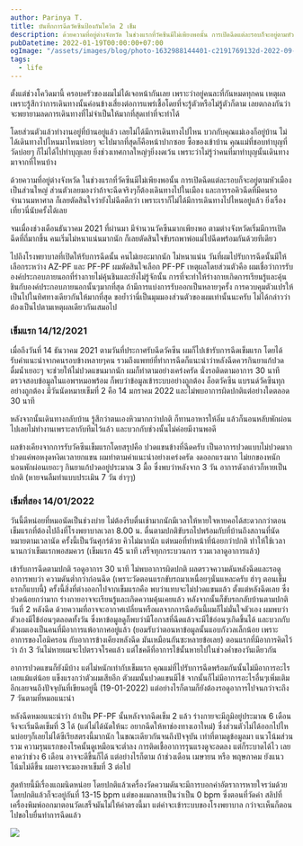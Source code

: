 ```yaml
---
author: Parinya T.
title: บันทึกการฉีดวัคซีนป้องกันโควิด 2 เข็ม
description: ด้วยความที่อยู่ต่างจังหวัด ในช่วงแรกที่วัคซีนมีไม่เพียงพอนั้น การเปิดฉีดแต่ละรอบก็จะอยู่ตามหัวเมืองเป็นส่วนใหญ่ก็เลยตัดสินใจว่ายังไม่ฉีดดีกว่า
pubDatetime: 2022-01-19T00:00:00+07:00
ogImage: "/assets/images/blog/photo-1632988144401-c2191769132d-2022-09-09.jpeg"
tags:
  - life
---
```


ตั้งแต่ช่วงโควิดมานี้ ครอบครัวของผมไม่ได้เจอหน้ากันเลย เพราะว่าอยู่คนละที่กันหมดทุกคน เหตุผลเพราะรู้สึกว่าการเดินทางนั้นค่อนข้างเสี่ยงต่อการแพร่เชื้อโดยที่จะรู้ตัวหรือไม่รู้ตัวก็ตาม เลยตกลงกันว่าจะพยายามลดการเดินทางที่ไม่จำเป็นให้มากที่สุดเท่าที่จะทำได้

โดยส่วนตัวแล้วทำงานอยู่ที่บ้านอยู่แล้ว เลยไม่ได้มีการเดินทางไปไหน บวกกับคุณแม่เองก็อยู่บ้าน ไม่ได้เดินทางไปไหนมาไหนบ่อยๆ จะไปมากที่สุดก็คือหน้าปากซอย ซื้อของเข้าบ้าน คุณแม่ที่ชอบทำบุญที่วัดบ่อยๆ ก็ไม่ได้ไปทำบุญเลย ยิ่งช่วงเทศกาลใหญ่ๆยิ่งงดเว้น เพราะว่าไม่รู้ว่าคนที่มาทำบุญนั้นเดินทางมาจากที่ไหนบ้าง

ด้วยความที่อยู่ต่างจังหวัด ในช่วงแรกที่วัคซีนมีไม่เพียงพอนั้น การเปิดฉีดแต่ละรอบก็จะอยู่ตามหัวเมืองเป็นส่วนใหญ่ ส่วนตัวเลยมองว่าถ้าจะฉีดจริงๆก็ต้องเดินทางไปในเมือง และการรอคิวฉีดที่มีคนรอจำนวนมหาศาล ก็เลยตัดสินใจว่ายังไม่ฉีดดีกว่า เพราะเราก็ไม่ได้มีการเดินทางไปไหนอยู่แล้ว ยิ่งเรื่องเที่ยวนี่นับครั้งได้เลย

จนเมื่องช่วงเดือนธันวาคม 2021 ที่ผ่านมา มีจำนวนวัคซีนมากเพียงพอ ตามต่างจังหวัดเริ่มมีการเปิดฉีดที่ถี่มากขึ้น คนเริ่มไม่หนาแน่นมากนัก ก็เลยตัดสินใจขับรถพาพ่อแม่ไปฉีดพร้อมกันด้วยทีเดียว

ไปถึงโรงพยาบาลที่เปิดให้รับการฉีดนั้น คนไม่เยอะมากนัก ไม่หนาแน่น วันที่ผมไปรับการฉีดนั้นมีให้เลือกระหว่าง AZ-PF และ PF-PF ผมตัดสินใจเลือก PF-PF เหตุผลโดยส่วนตัวคือ ผมเชื่อว่าการรับองค์ประกอบภายนอกที่ร่างกายไม่คุ้นชินและยังไม่รู้จักนั้น การที่จะทำให้ร่างกายเกิดการเรียนรู้และคุ้นชินกับองค์ประกอบภายนอกนั้นๆมากที่สุด ถ้ามีการแบ่งการรับออกเป็นหลายๆครั้ง การควบคุมตัวแปรให้เป็นไปในทิศทางเดียวกันให้มากที่สุด ขอย้ำว่านี่เป็นมุมมองส่วนตัวของผมเท่านั้นนะครับ ไม่ได้กล่าวว่าต้องเป็นไปตามเหตุผลเดียวกันเสมอไป

### เข็มแรก 14/12/2021

เมื่อถึงวันที่ 14 ธันวาคม 2021 ตามวันที่ประกาศรับฉีดวัคซีน ผมก็ไปเข้ารับการฉีดเข็มแรก โดยได้รับคำแนะนำจากคนรอบข้างหลายๆคน รวมถึงแพทย์ที่ทำการฉีดก็แนะนำว่าหลังฉีดควรกินยาแก้ปวด ดื่มน้ำเยอะๆ จะช่วยให้ไม่ปวดแขนมากนัก ผมก็ทำตามอย่างเคร่งครัด นั่งรอติดตามอาการ 30 นาที ตรวจสอบข้อมูลในแอพฯหมอพร้อม ก็พบว่าข้อมูลเข้าระบบอย่างถูกต้อง ล็อตวัคซีน แบรนด์วัคซีนทุกอย่างถูกต้อง มีวันนัดหมายเข็มที่ 2 คือ 14 มกราคม 2022 และไม่พบอาการผิดปกติแต่อย่างใดตลอด 30 นาที

หลังจากนั้นเดินทางกลับบ้าน รู้สึกว่าตนเองหิวมากกว่าปกติ ก็ทานอาหารให้อิ่ม แล้วก็นอนหลับพักผ่อนไปเลยไม่ทำงานเพราะลากับทีมไว้แล้ว และบวกกับช่วงนั้นไม่ค่อยมีงานพอดี

ผลข้างเคียงจากการรับวัคซีนเข็มแรกโดยสรุปคือ ปวดแขนข้างที่ฉีดครับ เป็นอาการปวดแบบไม่ปวดมาก ปวดแค่พอหงุดหงิดเวลายกแขน ผมทำตามคำแนะนำอย่างเคร่งครัด งดออกแรงมาก ไม่ยกของหนัก นอนพักผ่อนเยอะๆ กินยาแก้ปวดอยู่ประมาณ 3 มื้อ ซึ่งพบว่าหลังจาก 3 วัน อาการดังกล่าวก็หายเป็นปกติ (หายจนลืมทำแบบประเมิน 7 วัน ฮ่าๆๆ)

### เข็มที่สอง 14/01/2022

วันนี้ดีหน่อยที่หมอนัดเป็นช่วงบ่าย ไม่ต้องรีบตื่นเช้ามากนักมีเวลาให้หายใจหายคอได้สะดวกกว่าตอนเข็มแรกที่ต้องไปถึงที่โรงพยาบาลเวลา 8.00 น. ตื่นตามปกติขับรถไปพร้อมกับที่บ้านถึงสถานที่นัดหมายตามเวลานัด ครั้งนี้เป็นวันศุกร์ด้วย คิวไม่มากนัก แต่หมอที่ทำหน้าที่น้อยกว่าปกติ ทำให้ใช้เวลานานกว่าเข็มแรกพอสมควร (เข็มแรก 45 นาที เสร็จทุกกระบวนการ รวมเวลาดูอาการแล้ว)

เข้ารับการฉีดตามปกติ รอดูอาการ 30 นาที ไม่พบอาการผิดปกติ ผลตรวจความดันหลังฉีดและรอดูอาการพบว่า ความดันต่ำกว่าก่อนฉีด (เพราะวัดตอนแรกขับรถมาเหนื่อยๆนั่นแหละครับ ฮ่าๆ ตอนเข็มแรกก็แบบนี้) ครั้งนี้สิ่งที่ต่างออกไปจากเข็มแรกคือ พบว่าแทบจะไม่ปวดแขนแล้ว ตั้งแต่หลังฉีดเลย ซึ่งปวดน้อยกว่ามาก ร่างกายอาจจะเรียนรู้และเกิดความคุ้นเคยแล้ว หลังจากนั้นก็ขับรถกลับบ้านตามปกติ วันที่ 2 หลังฉีด ด้วยความที่อาจจะอากาศเปลี่ยนหรือผลจากการฉีดอันนี้ผมก็ไม่มั่นใจตัวเอง ผมพบว่าตัวเองมีไข้อ่อนๆตลอดทั้งวัน ซึ่งหาข้อมูลดูก็พบว่ามีโอกาสที่ฉีดแล้วจะมีไข้อ่อนๆเกิดขึ้นได้ และบวกกับตัวผมเองเป็นคนที่มีอาการแพ้อากาศอยู่แล้ว (ยอมรับว่าตอนหาข้อมูลนั้นแอบกังวลเล็กน้อย เพราะอาการของโอมิครอน กับอาการข้างเคียงหลังฉีด มันเหมือนกันซะหลายข้อเลย) ตอนแรกที่มีอาการคิดไว้ว่า ถ้า 3 วันไม่หายผมจะไปตรวจโรคแล้ว แต่โชคดีที่อาการไข้นั้นหายไปในช่วงค่ำของวันเดียวกัน

อาการปวดแขนก็ยังมีบ้าง แต่ไม่หนักเท่ากับเข็มแรก คุณแม่ที่ไปรับการฉีดพร้อมกันนั้นไม่มีอาการอะไรเลยแม้แต่น้อย แข็งแรงกว่าตัวผมเสียอีก ตัวผมนั้นปวดแขนมีไข้ จากนั้นก็ไม่มีอาการอะไรอื่นๆเพิ่มเติมอีกเลยจนถึงปัจจุบันที่เขียนอยู่นี้ (19-01-2022) แต่อย่างไรก็ตามก็ยังต้องรอดูอาการไปจนกว่าจะถึง 7 วันตามที่หมอแนะนำ

หลังฉีดหมอแนะนำว่า ถ้าเป็น PF-PF นั้นหลังจากฉีดเข็ม 2 แล้ว ร่างกายจะมีภูมิอยู่ประมาณ 6 เดือน จึงจะเริ่มฉีดเข็มที่ 3 ได้ (แต่ไม่ได้นัดให้นะ อยากฉีดให้หาช่องทางเอาใหม่) ซึ่งส่วนตัวไม่ได้ออกไปไหนบ่อยๆก็เลยไม่ได้ซีเรียสตรงนี้มากนัก ในขณะเดียวกันจนถึงปัจจุบัน เท่าที่ตามดูข้อมูลมา แนวโน้มส่วนรวม ความรุนแรกของโรคนั้นดูเหมือนจะต่ำลง การติดเชื้ออาการรุนแรงดูจะลดลง แต่ก็ระบาดได้ไว เลยคาดว่าช่วง 6 เดือน อาจจะดีขึ้นก็ได้ แต่อย่างไรก็ตาม ถ้าช่วงเดือน เมษายน หรือ พฤษภาคม ยังแนวโน้มไม่ดีขึ้น ผมอาจจะมองหาเข็มที่ 3 ต่อไป

สุดท้ายนี้มีเรื่องแถมนิดหน่อย โดยปกติแล้วเครื่องวัดความดันจะมีการบอกค่าอัตราการหายใจรว่มด้วย โดยปกติแล้วก็จะอยู่กันที่ 13-15 bpm แต่ของผมกลายเป็นว่าเป็น 0 bpm ซึ่งตอนที่วัดค่า สลิปที่เครื่องพิมพ์ออกมาตอนวัดเสร็จมันไม่ให้ค่าตรงนี้มา แต่ค่าจะเข้าระบบของโรงพยาบาล กว่าจะเห็นก็ตอนไปขอใบยื่นทำการฉีดแล้ว

![](/assets/images/blog/image-26-2022-09-09.png)
